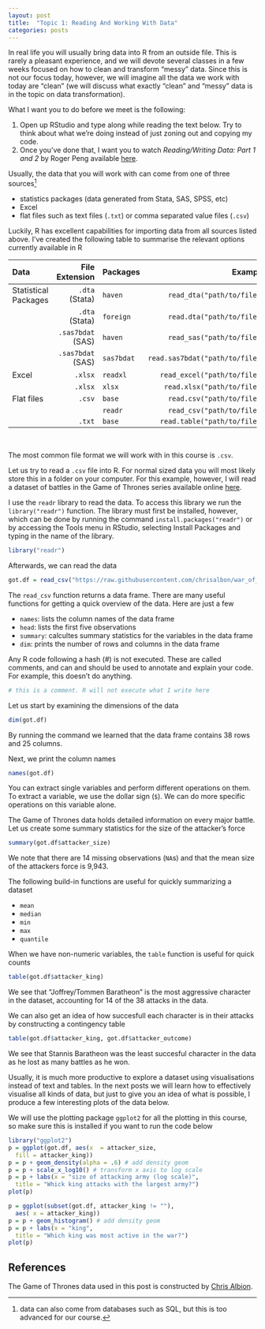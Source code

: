 ```yaml
---
layout: post
title:  "Topic 1: Reading And Working With Data"
categories: posts
---
```


In real life you will usually bring data into R from an outside file. This is rarely a pleasant experience, and we will devote several classes in a few weeks focused on how to clean and transform "messy" data. Since this is not our focus today, however, we will imagine all the data we work with today are "clean" (we will discuss what exactly "clean" and "messy" data is in the topic on data transformation). 

What I want you to do before we meet is the following:

1. Open up RStudio and type along while reading the text below. Try to think about what we're doing instead of just zoning out and copying my code. 
2. Once you've done that, I want you to watch *Reading/Writing Data: Part 1 and 2* by Roger Peng available [here](https://www.youtube.com/watch?v=aBzAels6jPk&index=9&list=PLjTlxb-wKvXNSDfcKPFH2gzHGyjpeCZmJ).

Usually, the data that you will work with can come from one of three sources[^datanote]

- statistics packages (data generated from Stata, SAS, SPSS, etc)
- Excel 
- flat files such as text files (`.txt`) or comma separated value files (`.csv`)

[^datanote]: data can also come from databases such as SQL, but this is too advanced for our course. 

Luckily, R has excellent capabilities for importing data from all sources listed above. I've created the following table to summarise the relevant options currently available in R 

|Data|File Extension|Packages|Example|
|:----|-----:|-----|-----:|
|Statistical Packages| `.dta` (Stata) | `haven` | `read_dta("path/to/file")`
| | `.dta` (Stata) | `foreign` | `read.dta("path/to/file")`
| | `.sas7bdat` (SAS) | `haven` | `read_sas("path/to/file")`
| | `.sas7bdat` (SAS) | `sas7bdat` | `read.sas7bdat("path/to/file")`
|Excel| `.xlsx` | `readxl` | `read_excel("path/to/file")`
| | `.xlsx` | `xlsx` | `read.xlsx("path/to/file")`
|Flat files| `.csv` | `base` | `read.csv("path/to/file")`
| |  | `readr` | `read_csv("path/to/file")`
| | `.txt` | `base` | `read.table("path/to/file")`

<br> 

The most common file format we will work with in this course is `.csv`. 

Let us try to read a `.csv` file into R. For normal sized data you will most likely store this in a folder on your computer. For this example, however, I will read a dataset of battles in the Game of Thrones series available online [here](https://github.com/chrisalbon/war_of_the_five_kings_dataset/blob/master/5kings_battles_v1.csv). 

I use the `readr` library to read the data. To access this library we run the `library("readr")` function. The library must first be installed, however, which can be done by running the command `install.packages("readr")` or by accessing the Tools menu in RStudio, selecting Install Packages and typing in the name of the library.


```r
library("readr")
```

Afterwards, we can read the data 
```r
got.df = read_csv("https://raw.githubusercontent.com/chrisalbon/war_of_the_five_kings_dataset/master/5kings_battles_v1.csv")
```

The `read_csv` function returns a data frame. There are many useful functions for getting a quick overview of the data. Here are just a few

- `names`: lists the column names of the data frame
- `head`: lists the first five observations 
- `summary`: calcultes summary statistics for the variables in the data frame
- `dim`: prints the number of rows and columns in the data frame

Any R code following a hash (#) is not executed. These are called comments, and can and should be used to annotate and explain your code. For example, this doesn’t do anything.

```r
# this is a comment. R will not execute what I write here
```

Let us start by examining the dimensions of the data

```r
dim(got.df)
```

By running the command we learned that the data frame contains 38 rows and 25 columns. 

Next, we print the column names

```r
names(got.df)
```

You can extract single variables and perform different operations on them. To extract a variable, we use the dollar sign (`$`). We can do more specific operations on this variable alone.

The Game of Thrones data holds detailed information on every major battle. Let us create some summary statistics for the size of the attacker's force

```r
summary(got.df$attacker_size)
```

We note that there are 14 missing observations (`NA`s) and that the mean size of the attackers force is 9,943. 

The following build-in functions are useful for quickly summarizing a dataset

- `mean`
- `median`
- `min`
- `max`
- `quantile`

When we have non-numeric variables, the `table` function is useful for quick counts

```r
table(got.df$attacker_king)
```

We see that "Joffrey/Tommen Baratheon" is the most aggressive character in the dataset, accounting for 14 of the 38 attacks in the data. 

We can also get an idea of how succesfull each character is in their attacks by constructing a contingency table

```r
table(got.df$attacker_king, got.df$attacker_outcome)
```

We see that Stannis Baratheon was the least succesful character in the data as he lost as many battles as he won. 

Usually, it is much more productive to explore a dataset using visualisations instead of text and tables. In the next posts we will learn how to effectively visualise all kinds of data, but just to give you an idea of what is possible, I produce a few interesting plots of the data below. 

We will use the plotting package `ggplot2` for all the plotting in this course, so make sure this is installed if you want to run the code below

```r
library("ggplot2")
p = ggplot(got.df, aes(x  = attacker_size, 
  fill = attacker_king))
p = p + geom_density(alpha = .6) # add density geom
p = p + scale_x_log10() # transform x axis to log scale
p = p + labs(x = "size of attacking army (log scale)", 
  title = "Whick king attacks with the largest army?")
plot(p)
```

```r
p = ggplot(subset(got.df, attacker_king != ""), 
  aes( x = attacker_king))
p = p + geom_histogram() # add density geom
p = p + labs(x = "king", 
  title = "Which king was most active in the war?")
plot(p) 
```

## References

The Game of Thrones data used in this post is constructed by [Chris Albion](http://chrisalbon.com/). 
